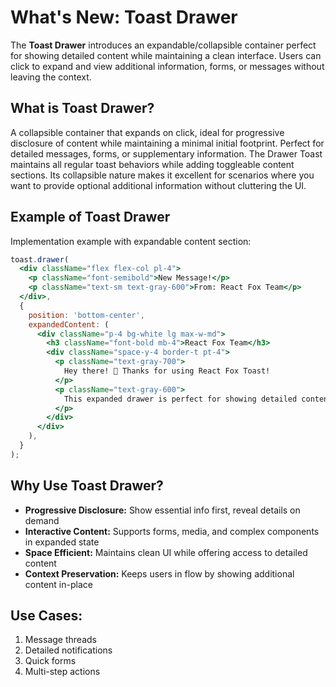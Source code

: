 # What's New: Toast Drawer

The **Toast Drawer** introduces an expandable/collapsible container perfect for showing detailed content while maintaining a clean interface. Users can click to expand and view additional information, forms, or messages without leaving the context.

## What is Toast Drawer?

A collapsible container that expands on click, ideal for progressive disclosure of content while maintaining a minimal initial footprint. Perfect for detailed messages, forms, or supplementary information. The Drawer Toast maintains all regular toast behaviors while adding toggleable content sections. Its collapsible nature makes it excellent for scenarios where you want to provide optional additional information without cluttering the UI.

## Example of Toast Drawer

Implementation example with expandable content section:

```jsx
toast.drawer(
  <div className="flex flex-col pl-4">
    <p className="font-semibold">New Message!</p>
    <p className="text-sm text-gray-600">From: React Fox Team</p>
  </div>,
  {
    position: 'bottom-center',
    expandedContent: (
      <div className="p-4 bg-white lg max-w-md">
        <h3 className="font-bold mb-4">React Fox Team</h3>
        <div className="space-y-4 border-t pt-4">
          <p className="text-gray-700">
            Hey there! 👋 Thanks for using React Fox Toast!
          </p>
          <p className="text-gray-600">
            This expanded drawer is perfect for showing detailed content...
          </p>
        </div>
      </div>
    ),
  }
);
```

## Why Use Toast Drawer?

- **Progressive Disclosure:** Show essential info first, reveal details on demand
- **Interactive Content:** Supports forms, media, and complex components in expanded state
- **Space Efficient:** Maintains clean UI while offering access to detailed content
- **Context Preservation:** Keeps users in flow by showing additional content in-place

## Use Cases:

1. Message threads
2. Detailed notifications
3. Quick forms
4. Multi-step actions
